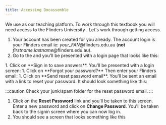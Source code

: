 ```yaml
---
title: Accessing Docassemble
---
```


We use <DisplayConstants data='daorghref' /> as our teaching platform. To work
through this textbook you will need access to the Flinders University <DisplayConstants data='dahref' />.
Let's work through getting access.

1. Your account has been created for you already.  The account login is your Flinders email ie: *your_FAN*@flinders.edu.au (**not** *firstname.lastname*@flinders.edu.au).
1. Go to the <DisplayConstants data='dahref' text='Flinders University Docassemble Server' /> and you'll be presented with a login page that looks like this:
<DisplayImage imageURL='/img/textbook/chapter_1/docassemble_home_page.png' />
1. Click on **Sign in to save answers**.  You'll be presented with a login screen:
<DisplayImage imageURL='/img/textbook/chapter_1/docassemble_login_screen.png' />
1. Click on **Forgot your password?** Then enter your Flinders email:
<DisplayImage imageURL='/img/textbook/chapter_1/docassemble_forgot_password_mailer.png' />
1. Click on **Send reset password email**.  You'll be sent an email with a link to reset your password.  It should look something like this:
  <DisplayImage imageURL='/img/textbook/chapter_1/password_reset_email.png' />

  :::caution
  Check your junk/spam folder for the reset password email.
  :::
1. Click on the **Reset Password** link and you'll be taken to this screen.  Enter a new password and click on **Change Password**.  You'll be taken back to the signin screen where you can now log in.
1. You should see a screen that looks something like this
<DisplayImage imageURL='/img/textbook/chapter_1/docassemble_after_signin_screen.png' />
